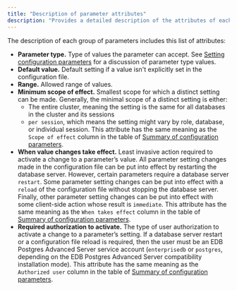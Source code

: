 ```yaml
---
title: "Description of parameter attributes"
description: "Provides a detailed description of the attributes of each configuration parameter, grouped by function"
---
```


The description of each group of parameters includes this list of attributes:

-   **Parameter type.** Type of values the parameter can accept. See [Setting configuration parameters](../01_setting_new_parameters/#setting_configuration_parameters) for a discussion of parameter type values.
-   **Default value.** Default setting if a value isn't explicitly set in the configuration file.
-   **Range.** Allowed range of values.
-   **Minimum scope of effect.** Smallest scope for which a distinct setting can be made. Generally, the minimal scope of a distinct setting is either:
    -  The entire cluster, meaning the setting is the same for all databases in the cluster and its sessions 
    -  `per session`, which means the setting might vary by role, database, or individual session. 
    This attribute has the same meaning as the `Scope of effect` column in the table of [Summary of configuration parameters](../02_summary_of_configuration_parameters/#summary_of_configuration_parameters).
-   **When value changes take effect.** Least invasive action required to activate a change to a parameter’s value. All parameter setting changes made in the configuration file can be put into effect by restarting the database server. However, certain parameters require a database server `restart`. Some parameter setting changes can be put into effect with a `reload` of the configuration file without stopping the database server. Finally, other parameter setting changes can be put into effect with some client-side action whose result is `immediate`. This attribute has the same meaning as the `When takes effect` column in the table of [Summary of configuration parameters](../02_summary_of_configuration_parameters/#summary_of_configuration_parameters).
-   **Required authorization to activate.** The type of user authorization to activate a change to a parameter’s setting. If a database server restart or a configuration file reload is required, then the user must be an EDB Postgres Advanced Server service account (`enterprisedb` or `postgres`, depending on the EDB Postgres Advanced Server compatibility installation mode). This attribute has the same meaning as the `Authorized user` column in the table of [Summary of configuration parameters](../02_summary_of_configuration_parameters/#summary_of_configuration_parameters).
